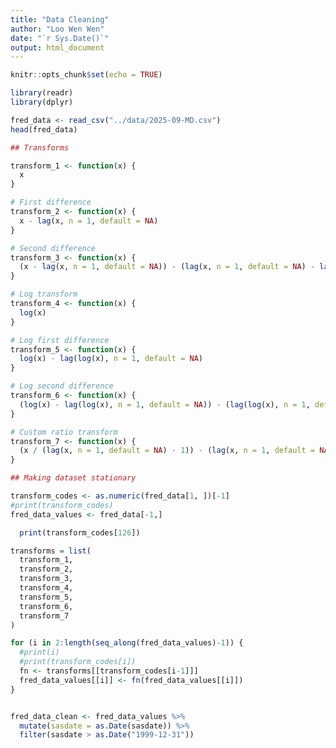 ```yaml
---
title: "Data Cleaning"
author: "Loo Wen Wen"
date: "`r Sys.Date()`"
output: html_document
---
```


```r
knitr::opts_chunk$set(echo = TRUE)
```

```r
library(readr)
library(dplyr)

```


```r
fred_data <- read_csv("../data/2025-09-MD.csv")
head(fred_data)
```

```r
## Transforms 

transform_1 <- function(x) {
  x
}

# First difference
transform_2 <- function(x) {
  x - lag(x, n = 1, default = NA)
}

# Second difference
transform_3 <- function(x) {
  (x - lag(x, n = 1, default = NA)) - (lag(x, n = 1, default = NA) - lag(x, n = 2, default = NA))
}

# Log transform
transform_4 <- function(x) {
  log(x)
}

# Log first difference
transform_5 <- function(x) {
  log(x) - lag(log(x), n = 1, default = NA)
}

# Log second difference
transform_6 <- function(x) {
  (log(x) - lag(log(x), n = 1, default = NA)) - (lag(log(x), n = 1, default = NA) - lag(log(x), n = 2, default = NA))
}

# Custom ratio transform
transform_7 <- function(x) {
  (x / (lag(x, n = 1, default = NA) - 1)) - (lag(x, n = 1, default = NA) / (lag(x, n = 2, default = NA) - 1))
}

```


```r
## Making dataset stationary 

transform_codes <- as.numeric(fred_data[1, ])[-1]
#print(transform_codes)
fred_data_values <- fred_data[-1,]

  print(transform_codes[126])

transforms = list(
  transform_1,
  transform_2,
  transform_3,
  transform_4,
  transform_5,
  transform_6,
  transform_7
)

for (i in 2:length(seq_along(fred_data_values)-1)) {
  #print(i)
  #print(transform_codes[i])
  fn <- transforms[[transform_codes[i-1]]]
  fred_data_values[[i]] <- fn(fred_data_values[[i]])
}


fred_data_clean <- fred_data_values %>%
  mutate(sasdate = as.Date(sasdate)) %>%
  filter(sasdate > as.Date("1999-12-31"))

```



